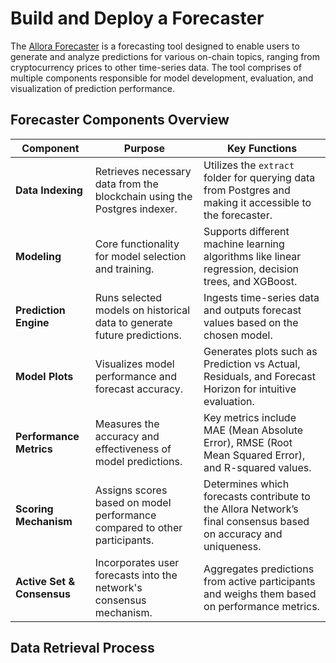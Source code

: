 # Build and Deploy a Forecaster

The [Allora Forecaster](https://github.com/allora-network/allora-forecaster) is a forecasting tool designed to enable users to generate and analyze predictions for various on-chain topics, ranging from cryptocurrency prices to other time-series data. 
The tool comprises of multiple components responsible for model development, evaluation, and visualization of prediction performance.

## Forecaster Components Overview


| **Component**           | **Purpose**                                                                 | **Key Functions**                                                                                                 |
|-------------------------|-----------------------------------------------------------------------------|-------------------------------------------------------------------------------------------------------------------|
| **Data Indexing**        | Retrieves necessary data from the blockchain using the Postgres indexer.    | Utilizes the `extract` folder for querying data from Postgres and making it accessible to the forecaster.         |
| **Modeling**            | Core functionality for model selection and training.                        | Supports different machine learning algorithms like linear regression, decision trees, and XGBoost.               |
| **Prediction Engine**    | Runs selected models on historical data to generate future predictions.     | Ingests time-series data and outputs forecast values based on the chosen model.                                   |
| **Model Plots**         | Visualizes model performance and forecast accuracy.                         | Generates plots such as Prediction vs Actual, Residuals, and Forecast Horizon for intuitive evaluation.           |
| **Performance Metrics**  | Measures the accuracy and effectiveness of model predictions.               | Key metrics include MAE (Mean Absolute Error), RMSE (Root Mean Squared Error), and R-squared values.              |
| **Scoring Mechanism**    | Assigns scores based on model performance compared to other participants.   | Determines which forecasts contribute to the Allora Network’s final consensus based on accuracy and uniqueness.    |
| **Active Set & Consensus** | Incorporates user forecasts into the network's consensus mechanism.      | Aggregates predictions from active participants and weighs them based on performance metrics.                     |

## Data Retrieval Process

